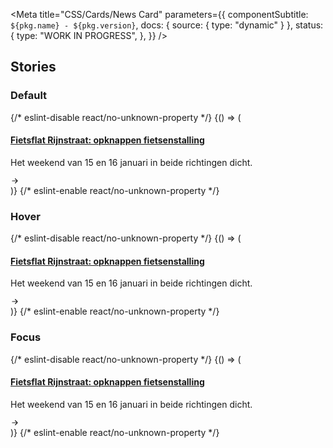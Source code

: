 

<Meta
  title="CSS/Cards/News Card"
  parameters={{
    componentSubtitle: `${pkg.name} - ${pkg.version}`,
    docs: { source: { type: "dynamic" } },
    status: {
      type: "WORK IN PROGRESS",
    },
  }}
/>

<Description markdown={readme} />

## Stories

### Default

<Canvas>
  {/* eslint-disable react/no-unknown-property */}
  <Story name="Default">
    {() => (
      <div class="denhaag-card-news">
        <img
          class="denhaag-card-news__image"
          src="https://images.unsplash.com/photo-1612799675078-ac368b17e488?w=307&h=173"
          alt=""
        />
        <div class="denhaag-card-news__content">
          <h4 class="utrecht-heading-4 denhaag-card-news__heading">
            <a class="denhaag-card-news__link" href="#example-url">
              Fietsflat Rijnstraat: opknappen fietsenstalling
            </a>
          </h4>
          <p class="utrecht-paragraph denhaag-card-news__paragraph">
            Het weekend van 15 en 16 januari in beide richtingen dicht.
          </p>
          <div className="denhaag-card-news__icon">
            <svg
              aria-hidden="true"
              class="denhaag-icon"
              focusable="false"
              height="1em"
              viewBox="0 0 24 24"
              width="1em"
              xmlns="http://www.w3.org/2000/svg"
            >
              <path
                d="M12.293 5.293a1 1 0 011.414 0l6 6a1 1 0 010 1.414l-6 6a1 1 0 01-1.414-1.414L16.586 13H5a1 1 0 110-2h11.586l-4.293-4.293a1 1 0 010-1.414z"
                fill="currentColor"
              />
            </svg>
          </div>
        </div>
      </div>
    )}
  </Story>
  {/* eslint-enable react/no-unknown-property */}
</Canvas>

### Hover

<Canvas>
  {/* eslint-disable react/no-unknown-property */}
  <Story name="Hover">
    {() => (
      <div class="denhaag-card-news denhaag-card-news--hover">
        <img
          class="denhaag-card-news__image"
          src="https://images.unsplash.com/photo-1612799675078-ac368b17e488?w=307&h=173"
          alt=""
        />
        <div class="denhaag-card-news__content">
          <h4 class="utrecht-heading-4 denhaag-card-news__heading">
            <a class="denhaag-card-news__link" href="#example-url">
              Fietsflat Rijnstraat: opknappen fietsenstalling
            </a>
          </h4>
          <p class="utrecht-paragraph denhaag-card-news__paragraph">
            Het weekend van 15 en 16 januari in beide richtingen dicht.
          </p>
          <div className="denhaag-card-news__icon">
            <svg
              aria-hidden="true"
              class="denhaag-icon"
              focusable="false"
              height="1em"
              viewBox="0 0 24 24"
              width="1em"
              xmlns="http://www.w3.org/2000/svg"
            >
              <path
                d="M12.293 5.293a1 1 0 011.414 0l6 6a1 1 0 010 1.414l-6 6a1 1 0 01-1.414-1.414L16.586 13H5a1 1 0 110-2h11.586l-4.293-4.293a1 1 0 010-1.414z"
                fill="currentColor"
              />
            </svg>
          </div>
        </div>
      </div>
    )}
  </Story>
  {/* eslint-enable react/no-unknown-property */}
</Canvas>

### Focus

<Canvas>
  {/* eslint-disable react/no-unknown-property */}
  <Story name="Focus">
    {() => (
      <div class="denhaag-card-news denhaag-card-news--focus">
        <img
          class="denhaag-card-news__image"
          src="https://images.unsplash.com/photo-1612799675078-ac368b17e488?w=307&h=173"
          alt=""
        />
        <div class="denhaag-card-news__content">
          <h4 class="utrecht-heading-4 denhaag-card-news__heading">
            <a class="denhaag-card-news__link" href="#example-url">
              Fietsflat Rijnstraat: opknappen fietsenstalling
            </a>
          </h4>
          <p class="utrecht-paragraph denhaag-card-news__paragraph">
            Het weekend van 15 en 16 januari in beide richtingen dicht.
          </p>
          <div className="denhaag-card-news__icon">
            <svg
              aria-hidden="true"
              class="denhaag-icon"
              focusable="false"
              height="1em"
              viewBox="0 0 24 24"
              width="1em"
              xmlns="http://www.w3.org/2000/svg"
            >
              <path
                d="M12.293 5.293a1 1 0 011.414 0l6 6a1 1 0 010 1.414l-6 6a1 1 0 01-1.414-1.414L16.586 13H5a1 1 0 110-2h11.586l-4.293-4.293a1 1 0 010-1.414z"
                fill="currentColor"
              />
            </svg>
          </div>
        </div>
      </div>
    )}
  </Story>
  {/* eslint-enable react/no-unknown-property */}
</Canvas>
